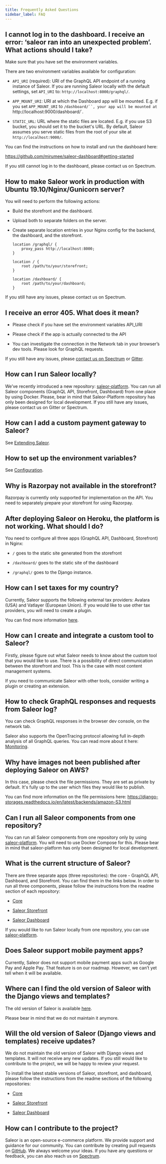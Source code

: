 ```yaml
---
title: Frequently Asked Questions
sidebar_label: FAQ
---
```


## I cannot log in to the dashboard. I receive an error: ‘saleor ran into an unexpected problem’. What actions should I take?

Make sure that you have set the environment variables.

There are two environment variables available for configuration:

- `API_URI` (required): URI of the GraphQL API endpoint of a running instance of Saleor. If you are running Saleor locally with the default settings, set `API_URI` to: `http://localhost:8000/graphql/`.

- `APP_MOUNT_URI`: URI at which the Dashboard app will be mounted. E.g. if you set `APP_MOUNT_URI` to `/dashboard/``, your app will be mounted at `http://localhost:9000/dashboard/`.

- `STATIC_URL`: URL where the static files are located. E.g. if you use S3 bucket, you should set it to the bucket's URL. By default, Saleor assumes you serve static files from the root of your site at `http://localhost:9000/`.

You can find the instructions on how to install and run the dashboard here:

https://github.com/mirumee/saleor-dashboard#getting-started

If you still cannot log in to the dashboard, please contact us on Spectrum.

## How to make Saleor work in production with Ubuntu 19.10/Nginx/Gunicorn server?

You will need to perform the following actions:

- Build the storefront and the dashboard.

- Upload both to separate folders on the server.

- Create separate location entries in your Nginx config for the backend, the dashboard, and the storefront.

    ```
    location /graphql/ {
        proxy_pass http://localhost:8000;
    }

    location / {
        root /path/to/your/storefront;
    }

    location /dashboard/ {
        root /path/to/your/dashboard;
    }
    ```

If you still have any issues, please contact us on Spectrum.

## I receive an error 405. What does it mean?

- Please check if you have set the environment variables API_URI

- Please check if the app is actually connected to the API

- You can investigate the connection in the Network tab in your browser’s dev tools. Please look for GraphQL requests.

If you still have any issues, please [contact us on Spectrum](https://spectrum.chat/saleor) or [Gitter](https://gitter.im/mirumee/saleor).

## How can I run Saleor locally?

We’ve recently introduced a new repository: [saleor-platform](https://github.com/mirumee/saleor-platform). You can run all Saleor components (GraphQL API, Storefront, Dashboard) from one place by using Docker. Please, bear in mind that Saleor-Platform repository has only been designed for local development. If you still have any issues, please contact us on Gitter or Spectrum.

## How can I add a custom payment gateway to Saleor?

See [Extending Saleor](developer/extending/plugins.mdx).

## How to set up the environment variables?

See [Configuration](developer/running-saleor/configuration.mdx#setting-environment-variables).

## Why is Razorpay not available in the storefront?

Razorpay is currently only supported for implementation on the API. You need to separately prepare your storefront for using Razorpay.

## After deploying Saleor on Heroku, the platform is not working. What should I do?

You need to configure all three apps (GraphQL API, Dashboard, Storefront) in Nginx:

- `/` goes to the static site generated from the storefront

- `/dashboard/` goes to the static site of the dashboard

- `/graphql/` goes to the Django instance.

## How can I set taxes for my country?

Currently, Saleor supports the following external tax providers: Avalara (USA) and Vatlayer (European Union). If you would like to use other tax providers, you will need to create a plugin.

You can find more information [here](developer/extending/plugins.mdx).

## How can I create and integrate a custom tool to Saleor?

Firstly, please figure out what Saleor needs to know about the custom tool that you would like to use. There is a possibility of direct communication between the storefront and tool. This is the case with most content management systems.

If you need to communicate Saleor with other tools, consider writing a plugin or creating an extension.

## How to check GraphQL responses and requests from Saleor log?

You can check GraphQL responses in the browser dev console, on the network tab.

Saleor also supports the OpenTracing protocol allowing full in-depth analysis of all GraphQL queries. You can read more about it here: [Monitoring](developer/running-saleor/monitoring.mdx).

## Why have images not been published after deploying Saleor on AWS?

In this case, please check the file permissions. They are set as private by default. It's fully up to the user which files they would like to publish.

You can find more information on the file permissions here: https://django-storages.readthedocs.io/en/latest/backends/amazon-S3.html

## Can I run all Saleor components from one repository?

You can run all Saleor components from one repository only by using [saleor-platform](https://github.com/mirumee/saleor-platform). You will need to use Docker Compose for this. Please bear in mind that saleor-platform has only been designed for local development.

## What is the current structure of Saleor?

There are three separate apps (three repositories): the core - GraphQL API, Dashboard, and Storefront. You can find them in the links below. In order to run all three components, please follow the instructions from the readme section of each repository:

- [Core](https://github.com/mirumee/saleor)

- [Saleor Storefront](https://github.com/mirumee/saleor-storefront)

- [Saleor Dashboard](https://github.com/mirumee/saleor-dashboard)

If you would like to run Saleor locally from one repository, you can use [saleor-platform](https://github.com/mirumee/saleor-platform).

## Does Saleor support mobile payment apps?

Currently, Saleor does not support mobile payment apps such as Google Pay and Apple Pay. That feature is on our roadmap. However, we can’t yet tell when it will be available.

## Where can I find the old version of Saleor with the Django views and templates?

The old version of Saleor is available [here](https://github.com/mirumee/legacy-views).

Please bear in mind that we do not maintain it anymore.

## Will the old version of Saleor (Django views and templates) receive updates?

We do not maintain the old version of Saleor with Django views and templates. It will not receive any new updates. If you still would like to contribute to the project, we will be happy to review your request.

To install the latest stable versions of Saleor, storefront, and dashboard, please follow the instructions from the readme sections of the following repositories:

- [Core](https://github.com/mirumee/saleor)

- [Saleor Storefront](https://github.com/mirumee/saleor-storefront)

- [Saleor Dashboard](https://github.com/mirumee/saleor-dashboard)

## How can I contribute to the project?

Saleor is an open-source e-commerce platform. We provide support and guidance for our community. You can contribute by creating pull requests on [GitHub](https://github.com/mirumee/saleor/pulls). We always welcome your ideas. If you have any questions or feedback, you can also reach us on [Spectrum](https://spectrum.chat/saleor).
